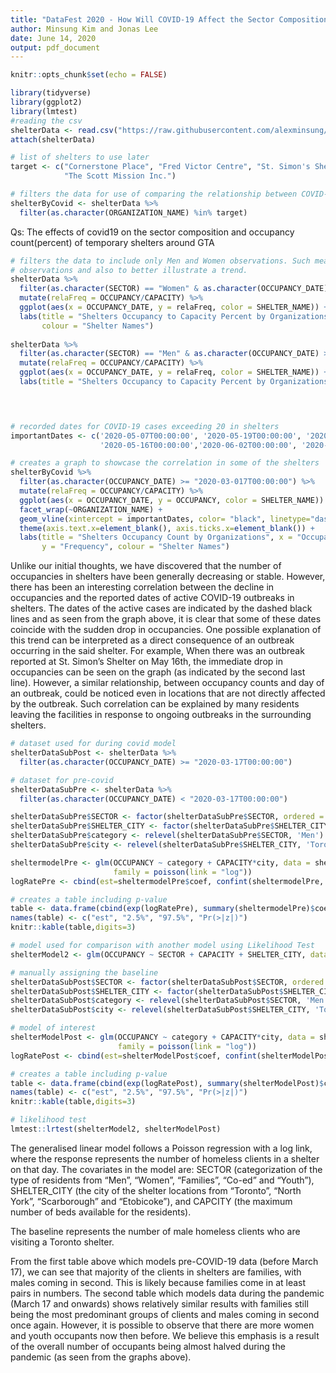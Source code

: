 ```yaml
---
title: "DataFest 2020 - How Will COVID-19 Affect the Sector Composition and  Occupancy in Temporary Shelters?"
author: Minsung Kim and Jonas Lee
date: June 14, 2020
output: pdf_document
---
```


```r
knitr::opts_chunk$set(echo = FALSE)
```


```r
library(tidyverse)
library(ggplot2)
library(lmtest)
#reading the csv
shelterData <- read.csv("https://raw.githubusercontent.com/alexminsung/ISSC/master/data/Daily%20shelter%20occpancy%20current.csv?token=APUVSRCQBS7QDHDGTMGCLMS65JGQU")
attach(shelterData)

# list of shelters to use later
target <- c("Cornerstone Place", "Fred Victor Centre", "St. Simon's Shelter Inc.",
            "The Scott Mission Inc.")

# filters the data for use of comparing the relationship between COVID-19 cases and occupancy numbers in shelters
shelterByCovid <- shelterData %>%
  filter(as.character(ORGANIZATION_NAME) %in% target)

```

Qs: The effects of covid19 on the sector composition and occupancy count(percent) of temporary shelters around GTA

```r

# filters the data to include only Men and Women observations. Such measurements were taken because they made up most of the 
# observations and also to better illustrate a trend.
shelterData %>%
  filter(as.character(SECTOR) == "Women" & as.character(OCCUPANCY_DATE) >= "2020-03-17T00:00:00") %>%
  mutate(relaFreq = OCCUPANCY/CAPACITY) %>%
  ggplot(aes(x = OCCUPANCY_DATE, y = relaFreq, color = SHELTER_NAME)) + geom_point() + facet_wrap(SHELTER_CITY~ORGANIZATION_NAME) + theme(axis.text.x=element_blank(), axis.ticks.x=element_blank()) + 
  labs(title = "Shelters Occupancy to Capacity Percent by Organizations (Women)", x = "Occupancy Date", y = "Relative Frequency", 
       colour = "Shelter Names")
  
shelterData %>%
  filter(as.character(SECTOR) == "Men" & as.character(OCCUPANCY_DATE) >= "2020-03-17T00:00:00") %>%
  mutate(relaFreq = OCCUPANCY/CAPACITY) %>%
  ggplot(aes(x = OCCUPANCY_DATE, y = relaFreq, color = SHELTER_NAME)) + geom_point() + facet_wrap(SHELTER_CITY~ORGANIZATION_NAME) + theme(axis.text.x=element_blank(), axis.ticks.x=element_blank()) + 
  labs(title = "Shelters Occupancy to Capacity Percent by Organizations (Women)", x = "Occupancy Date", y = "Relative Frequency", colour = "Shelter Names")


  
```

```r

# recorded dates for COVID-19 cases exceeding 20 in shelters 
importantDates <- c('2020-05-07T00:00:00', '2020-05-19T00:00:00', '2020-04-09T00:00:00',
                    '2020-05-16T00:00:00','2020-06-02T00:00:00', '2020-06-07T00:00:00')

# creates a graph to showcase the correlation in some of the shelters
shelterByCovid %>%
  filter(as.character(OCCUPANCY_DATE) >= "2020-03-017T00:00:00") %>%
  mutate(relaFreq = OCCUPANCY/CAPACITY) %>%
  ggplot(aes(x = OCCUPANCY_DATE, y = OCCUPANCY, color = SHELTER_NAME)) + geom_point() + 
  facet_wrap(~ORGANIZATION_NAME) +
  geom_vline(xintercept = importantDates, color= "black", linetype="dashed") + 
  theme(axis.text.x=element_blank(), axis.ticks.x=element_blank()) + 
  labs(title = "Shelters Occupancy Count by Organizations", x = "Occupancy Date",
       y = "Frequency", colour = "Shelter Names")
```

Unlike our initial thoughts, we have discovered that the number of occupancies in shelters have been generally decreasing or stable. However, there has been an interesting correlation between the decline in occupancies and the reported dates of active COVID-19 outbreaks in shelters. The dates of the active cases are indicated by the dashed black lines and as seen from the graph above, it is clear that some of these dates coincide with the sudden drop in occupancies. One possible explanation of this trend can be interpreted as a direct consequence of an outbreak occurring in the said shelter. For example, When there was an outbreak reported at St. Simon's Shelter on May 16th, the immediate drop in occupancies can be seen on the graph (as indicated by the second last line). However, a similar relationship, between occupancy counts and day of an outbreak, could be noticed even in locations that are not directly affected by the outbreak. Such correlation can be explained by many residents leaving the facilities in response to ongoing outbreaks in the surrounding shelters.  


```r
# dataset used for during covid model
shelterDataSubPost <- shelterData %>%
  filter(as.character(OCCUPANCY_DATE) >= "2020-03-17T00:00:00") 

# dataset for pre-covid
shelterDataSubPre <- shelterData %>%
  filter(as.character(OCCUPANCY_DATE) < "2020-03-17T00:00:00") 

shelterDataSubPre$SECTOR <- factor(shelterDataSubPre$SECTOR, ordered = FALSE)
shelterDataSubPre$SHELTER_CITY <- factor(shelterDataSubPre$SHELTER_CITY, ordered = FALSE)
shelterDataSubPre$category <- relevel(shelterDataSubPre$SECTOR, 'Men')
shelterDataSubPre$city <- relevel(shelterDataSubPre$SHELTER_CITY, 'Toronto')

sheltermodelPre <- glm(OCCUPANCY ~ category + CAPACITY*city, data = shelterDataSubPre, 
                       family = poisson(link = "log"))
logRatePre <- cbind(est=sheltermodelPre$coef, confint(sheltermodelPre, level=0.95))

# creates a table including p-value 
table <- data.frame(cbind(exp(logRatePre), summary(sheltermodelPre)$coeff[ ,4]))
names(table) <- c("est", "2.5%", "97.5%", "Pr(>|z|)")
knitr::kable(table,digits=3)

# model used for comparison with another model using Likelihood Test
shelterModel2 <- glm(OCCUPANCY ~ SECTOR + CAPACITY + SHELTER_CITY, data = shelterDataSubPost, family = poisson(link = "log"))

# manually assigning the baseline
shelterDataSubPost$SECTOR <- factor(shelterDataSubPost$SECTOR, ordered = FALSE)
shelterDataSubPost$SHELTER_CITY <- factor(shelterDataSubPost$SHELTER_CITY, ordered = FALSE)
shelterDataSubPost$category <- relevel(shelterDataSubPost$SECTOR, 'Men')
shelterDataSubPost$city <- relevel(shelterDataSubPost$SHELTER_CITY, 'Toronto')

# model of interest
shelterModelPost <- glm(OCCUPANCY ~ category + CAPACITY*city, data = shelterDataSubPost, 
                        family = poisson(link = "log"))
logRatePost <- cbind(est=shelterModelPost$coef, confint(shelterModelPost, level=0.95))

# creates a table including p-value 
table <- data.frame(cbind(exp(logRatePost), summary(shelterModelPost)$coeff[ ,4]))
names(table) <- c("est", "2.5%", "97.5%", "Pr(>|z|)")
knitr::kable(table,digits=3)

# likelihood test
lmtest::lrtest(shelterModel2, shelterModelPost)

```
The generalised linear model follows a Poisson regression with a log link, where the response represents the number of homeless clients in a shelter on that day.
The covariates in the model are: SECTOR (categorization of the type of residents from "Men", "Women", "Families", "Co-ed" and "Youth"), SHELTER_CITY (the city of the shelter locations from "Toronto", "North York", "Scarborough" and "Etobicoke"), and CAPCITY (the maximum number of beds available for the residents). 

The baseline represents the number of male homeless clients who are visiting a Toronto shelter. 

From the first table above which models pre-COVID-19 data (before March 17), we can see that majority of the clients in shelters are families, with males coming in second. This is likely because families come in at least pairs in numbers. 
The second table which models data during the pandemic (March 17 and onwards) shows relatively similar results with families still being the most predominant groups of clients and males coming in second once again. However, it is possible to observe that there are more women and youth occupants now then before. We believe this emphasis is a result of the overall number of occupants being almost halved during the pandemic (as seen from the graphs above).

